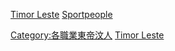 [[category:各国运动员|Timor Leste]]
[[category:东帝汶体育|Sportpeople]]
[[Category:各職業東帝汶人|Category:各職業東帝汶人]]
[[Category:亚洲运动员|Timor Leste]]